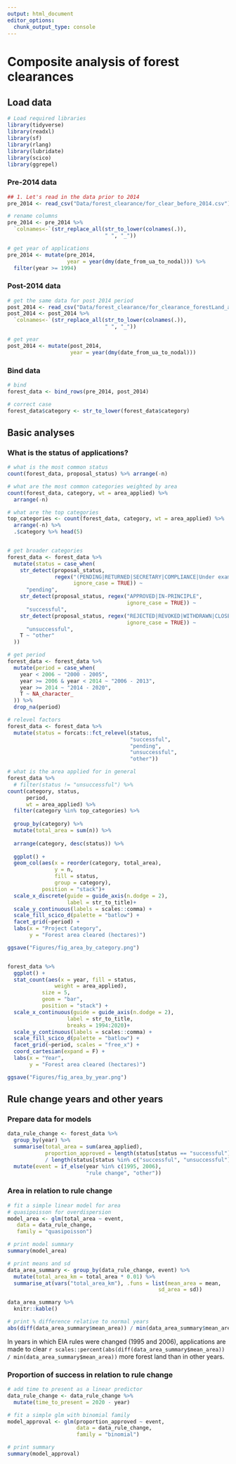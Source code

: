 ```yaml
---
output: html_document
editor_options: 
  chunk_output_type: console
---
```


# Composite analysis of forest clearances

## Load data

```r
# Load required libraries
library(tidyverse)
library(readxl)
library(sf)
library(rlang)
library(lubridate)
library(scico)
library(ggrepel)
```

### Pre-2014 data 

```r
## 1. Let's read in the data prior to 2014
pre_2014 <- read_csv("Data/forest_clearance/for_clear_before_2014.csv")

# rename columns
pre_2014 <- pre_2014 %>% 
  `colnames<-`(str_replace_all(str_to_lower(colnames(.)),
                               " ", "_"))

# get year of applications
pre_2014 <- mutate(pre_2014,
                   year = year(dmy(date_from_ua_to_nodal))) %>% 
  filter(year >= 1994)
```

### Post-2014 data

```r
# get the same data for post 2014 period
post_2014 <- read_csv("Data/forest_clearance/for_clearance_forestLand_after_2014.csv")
post_2014 <- post_2014 %>% 
  `colnames<-`(str_replace_all(str_to_lower(colnames(.)),
                               " ", "_"))

# get year
post_2014 <- mutate(post_2014,
                    year = year(dmy(date_from_ua_to_nodal)))
```

### Bind data

```r
# bind
forest_data <- bind_rows(pre_2014, post_2014)

# correct case
forest_data$category <- str_to_lower(forest_data$category)
```

## Basic analyses

### What is the status of applications?

```r
# what is the most common status
count(forest_data, proposal_status) %>% arrange(-n)

# what are the most common categories weighted by area
count(forest_data, category, wt = area_applied) %>% 
  arrange(-n)

# what are the top categories
top_categories <- count(forest_data, category, wt = area_applied) %>%
  arrange(-n) %>% 
  .$category %>% head(5)


# get broader categories
forest_data <- forest_data %>% 
  mutate(status = case_when(
    str_detect(proposal_status, 
               regex("(PENDING|RETURNED|SECRETARY|COMPLIANCE|Under examination|Draft)",
                     ignore_case = TRUE)) ~
      "pending",
    str_detect(proposal_status, regex("APPROVED|IN-PRINCIPLE",
                                      ignore_case = TRUE)) ~
      "successful",
    str_detect(proposal_status, regex("REJECTED|REVOKED|WITHDRAWN|CLOSED",
                                      ignore_case = TRUE)) ~
      "unsuccessful",
    T ~ "other"
  ))

# get period
forest_data <- forest_data %>% 
  mutate(period = case_when(
    year < 2006 ~ "2000 - 2005",
    year >= 2006 & year < 2014 ~ "2006 - 2013",
    year >= 2014 ~ "2014 - 2020",
    T ~ NA_character_
  )) %>% 
  drop_na(period)

# relevel factors
forest_data <- forest_data %>% 
  mutate(status = forcats::fct_relevel(status,
                                       "successful",
                                       "pending",
                                       "unsuccessful",
                                       "other"))

# what is the area applied for in general
forest_data %>% 
  # filter(status != "unsuccessful") %>% 
count(category, status,
      period,
      wt = area_applied) %>% 
  filter(category %in% top_categories) %>% 
  
  group_by(category) %>% 
  mutate(total_area = sum(n)) %>% 
  
  arrange(category, desc(status)) %>% 
  
  ggplot() +
  geom_col(aes(x = reorder(category, total_area), 
               y = n,
               fill = status,
               group = category),
           position = "stack")+
  scale_x_discrete(guide = guide_axis(n.dodge = 2),
                   label = str_to_title)+
  scale_y_continuous(labels = scales::comma) +
  scale_fill_scico_d(palette = "batlow") +
  facet_grid(~period) +
  labs(x = "Project Category",
       y = "Forest area cleared (hectares)")

ggsave("Figures/fig_area_by_category.png")


forest_data %>% 
  ggplot() +
  stat_count(aes(x = year, fill = status,
               weight = area_applied),
           size = 5,
           geom = "bar", 
           position = "stack") +
  scale_x_continuous(guide = guide_axis(n.dodge = 2),
                   label = str_to_title,
                   breaks = 1994:2020)+
  scale_y_continuous(labels = scales::comma) +
  scale_fill_scico_d(palette = "batlow") +
  facet_grid(~period, scales = "free_x") +
  coord_cartesian(expand = F) +
  labs(x = "Year",
       y = "Forest area cleared (hectares)")

ggsave("Figures/fig_area_by_year.png")
```

## Rule change years and other years

### Prepare data for models

```r
data_rule_change <- forest_data %>%
  group_by(year) %>% 
  summarise(total_area = sum(area_applied),
            proportion_approved = length(status[status == "successful"]) 
            / length(status[status %in% c("successful", "unsuccessful")])) %>% 
  mutate(event = if_else(year %in% c(1995, 2006),
                         "rule change", "other"))
```

### Area in relation to rule change

```r
# fit a simple linear model for area
# quasipoisson for overdispersion
model_area <- glm(total_area ~ event, 
   data = data_rule_change,
   family = "quasipoisson")

# print model summary
summary(model_area)

# print means and sd
data_area_summary <- group_by(data_rule_change, event) %>% 
  mutate(total_area_km = total_area * 0.01) %>% 
  summarise_at(vars("total_area_km"), .funs = list(mean_area = mean, 
                                                sd_area = sd))

data_area_summary %>% 
  knitr::kable()

# print % difference relative to normal years
abs(diff(data_area_summary$mean_area)) / min(data_area_summary$mean_area)
```

In years in which EIA rules were changed (1995 and 2006), applications are made to clear `r scales::percent(abs(diff(data_area_summary$mean_area)) / min(data_area_summary$mean_area))` more forest land than in other years.

### Proportion of success in relation to rule change

```r
# add time to present as a linear predictor
data_rule_change <- data_rule_change %>% 
  mutate(time_to_present = 2020 - year)

# fit a simple glm with binomial family
model_approval <- glm(proportion_approved ~ event,
                      data = data_rule_change,
                      family = "binomial")

# print summary
summary(model_approval)
```
